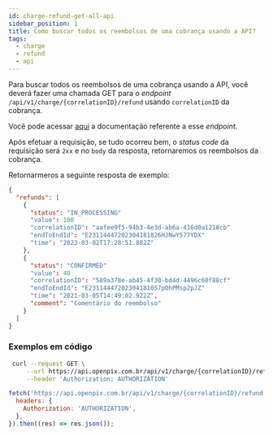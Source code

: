 ```yaml
---
id: charge-refund-get-all-api
sidebar_position: 1
title: Como buscar todos os reembolsos de uma cobrança usando a API?
tags:
  - charge
  - refund
  - api
---
```



Para buscar todos os reembolsos de uma cobrança usando a API, você deverá fazer uma chamada GET para o _endpoint_ `/api/v1/charge/{correlationID}/refund` usando `correlationID` da cobrança.

Você pode acessar [aqui](https://developers.openpix.com.br/api#tag/charge-refund/paths/~1api~1v1~1charge~1%7Bid%7D~1refund/get) a documentação referente a esse _endpoint_.

Após efetuar a requisição, se tudo ocorreu bem, o _status code_ da requisição será `2xx` e no `body` da resposta, retornaremos os reembolsos da cobrança.

Retornarmeros a seguinte resposta de exemplo:

```json
{
  "refunds": [
    {
      "status": "IN_PROCESSING"
      "value": 100
      "correlationID": "aafee9f5-94b3-4e3d-ab6a-416d0a1218cb"
      "endToEndId": "E23114447202304181826HJNwY577YDX"
      "time": "2023-03-02T17:28:51.882Z"
    },
    {
      "status": "CONFIRMED"
      "value": 40
      "correlationID": "589a378e-ab45-4f30-bd4d-4496c60f88cf"
      "endToEndId": "E23114447202304181057pOhPMsp2pJZ"
      "time": "2021-03-05T14:49:02.922Z",
      "comment": "Comentário do reembolso"
    }
  ]
}
```

### Exemplos em código

<Tabs>
  <TabItem value="shell-curl" label="Shell + cURL" default>

```sh
 curl --request GET \
     --url https://api.openpix.com.br/api/v1/charge/{correlationID}/refund \
     --header 'Authorization: AUTHORIZATION'
```

  </TabItem>
  <TabItem value="javascript" label="JavaScript + Fetch" default>

```js
fetch('https://api.openpix.com.br/api/v1/charge/{correlationID}/refund', {
  headers: {
    Authorization: 'AUTHORIZATION',
  },
}).then((res) => res.json());
```

  </TabItem>
</Tabs>

